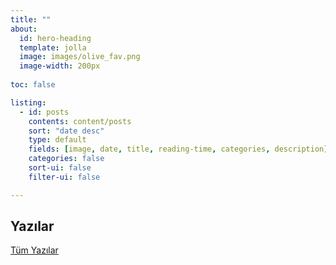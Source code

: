 ```yaml
---
title: ""
about:
  id: hero-heading
  template: jolla
  image: images/olive_fav.png
  image-width: 200px
  
toc: false

listing: 
  - id: posts 
    contents: content/posts 
    sort: "date desc" 
    type: default 
    fields: [image, date, title, reading-time, categories, description] 
    categories: false 
    sort-ui: false 
    filter-ui: false

---
```




<!--Sayfanın mimarisinde <https://github.com/WillemSleegers/willemsleegers-quarto/blob/main/index.qmd> adresindeki yapıyı kopyalayacağım. Mantık partial page kullanma üzerine. Blog listesi yapmanın yolu listing oluşturulan bir sayfa belirlemek. Onu about sayfasında yapmış. Ben farklı bir yerde yapmayı planlıyorum.-->





## Yazılar

::: {#posts}
:::

[Tüm Yazılar](content/blog.qmd)
